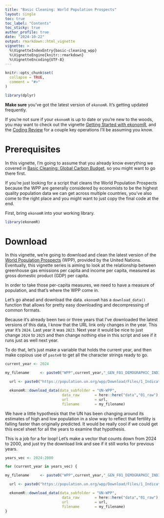 ```yaml
---
title: "Basic Cleaning: World Population Prospects"
layout: single
toc: true
toc_label: "Contents"
toc_sticky: true
author_profile: true
date: "2024-10-22"
output: rmarkdown::html_vignette
vignette: >
  %\VignetteIndexEntry{basic-cleaning_wpp}
  %\VignetteEngine{knitr::rmarkdown}
  %\VignetteEncoding{UTF-8}
---
```

```r
knitr::opts_chunk$set(
  collapse = TRUE,
  comment = "#>"
)

library(dplyr)
```

**Make sure** you've got the latest version of `ekonomR`. It's getting updated frequently. 

If you're not sure if your `ekonomR` is up to date or you're new to the woods, you may want to check out the vignette [Getting Started with ekonomR](https://stallman-j.github.io/ekonomR/vignettes/getting-started-with-ekonomR/), and the [Coding Review](https://stallman-j.github.io/ekonomR/vignettes/coding-review/) for a couple key operations I'll be assuming you know.

# Prerequisites

In this vignette, I'm going to assume that you already know everything we covered in [Basic Cleaning: Global Carbon Budget](https://stallman-j.github.io/ekonomR/vignettes/basic-cleaning_gcb/), so you might want to go there first. 

If you're just looking for a script that cleans the World Population Prospects because the WPP are generally considered by economists to be the highest quality population data we can get across multiple countries, you've also come to the right place and you might want to just copy the final code at the end.

First, bring `ekonomR` into your working library.

``` r
library(ekonomR)
```

# Download

In this vignette, we're going to download and clean the latest version of the [World Population Prospects](https://population.un.org/wpp/Download/Standard/MostUsed/) (WPP), provided by the United Nations. Eventually, this vignette series is aiming to look at the relationship between greenhouse gas emissions per capita and income per capita, measured as gross domestic product (GDP) per capita.

In order to take those per-capita measures, we need to have a measure of population, and that's where the WPP come in.

Let's go ahead and download the data. `ekonomR` has a `download_data()` function that allows for pretty easy downloading and decompressing of common formats. 

Because it's already been two or three years that I've downloaded the latest versions of this data, I know that the URL link only changes in the year. This year it's `2024`. Last year it was `2023`. Next year it would be nice to just change `2024` to `2025` and then change nothing else in this script and see if it runs just as well next year.

To do that, let's just make a variable that holds the current year, and then make copious use of `paste0` to get all the character strings ready to go.

``` r
current_year <- 2024

my_filename     <- paste0("WPP",current_year,"_GEN_F01_DEMOGRAPHIC_INDICATORS_COMPACT.xlsx")

  url <- paste0("https://population.un.org/wpp/Download/Files/1_Indicator%20(Standard)/EXCEL_FILES/1_General/WPP",current_year,"_GEN_F01_DEMOGRAPHIC_INDICATORS_COMPACT.xlsx")

  ekonomR::download_data(data_subfolder = "UN-WPP",
                          data_raw       = here::here("data","01_raw"),
                          url            = url,
                          filename       = my_filename)
```

We have a little hypothesis that the UN has been changing around its estimates of high and low population in a slow way to reflect that fertility is falling faster than originally predicted. It would be really cool if we could get this excel sheet for all the years to examine that hypothesis. 

This is a job for a for loop! Let's make a vector that counts down from 2024 to 2000, and just try the download link and see if it still works for previous years. 

``` r

years_vec <- 2024:2000

for (current_year in years_vec) {

my_filename     <- paste0("WPP",current_year,"_GEN_F01_DEMOGRAPHIC_INDICATORS_COMPACT.xlsx")

  url <- paste0("https://population.un.org/wpp/Download/Files/1_Indicator%20(Standard)/EXCEL_FILES/1_General/WPP",current_year,"_GEN_F01_DEMOGRAPHIC_INDICATORS_COMPACT.xlsx")

  ekonomR::download_data(data_subfolder = "UN-WPP",
                          data_raw       = here::here("data","01_raw"),
                          url            = url,
                          filename       = my_filename)
}

```
